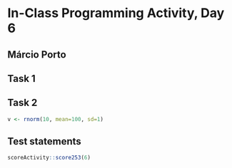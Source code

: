 # In-Class Programming Activity, Day 6

## Márcio Porto

## Task 1

## Task 2

```r
v <- rnorm(10, mean=100, sd=1)
```

## Test statements

```r
scoreActivity::score253(6)
```